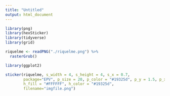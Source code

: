 ```yaml
---
title: "Untitled"
output: html_document
---
```


```r
library(png)
library(hexSticker)
library(tidyverse)
library(grid)
```

```r
riquelme <- readPNG("./riquelme.png") %>%
  rasterGrob()
```

```r
library(ggplot2)

sticker(riquelme, s_width = 4, s_height = 4, s_x = 0.7,
        package="EPV", p_size = 20, p_color = "#19325d", p_y = 1.5, p_x = 1.2,
        h_fill = "#FFFFFF", h_color = "#19325d",
        filename="imgfile.png")
```

